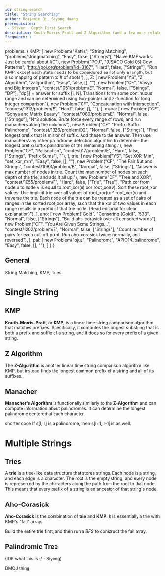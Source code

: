 ```yaml
---
id: string-search
title: "String Searching"
author: Benjamin Qi, Siyong Huang
prerequisites:
 - Silver - Depth First Search
description: Knuth-Morris-Pratt and Z Algorithms (and a few more related topics).
frequency: 1
---
```


  problems: {
		KMP: [
			new Problem("Kattis", "String Matching", "problems/stringmatching", "Easy", false, ["Strings"], "Naive KMP works. Just be careful about I/O"),
			new Problem("POJ", "(USACO Gold 05) Cow Patterns", "http://poj.org/problem?id=3167", "Hard", false, ["Strings"], "Run KMP, except each state needs to be considered as not only a length, but also mapping of pattern to # of spots"),
		],
    Z: [
      new Problem("YS", "Z Algorithm", "zalgorithm", "Easy", false, [], ""),
			new Problem("CF", "Vasya and Big Integers", "contest/1051/problem/E", "Normal", false, ["Strings", "DP"], "dp[i] = answer for suffix [i, N]. Transitions form some continuous range and can be determined using two-pointer and z-function for long integer comparison"),
      new Problem("CF", "Concatenation with Intersection", "contest/1313/problem/E", "Hard", false, [], ""),
    ],
		mana: [
			new Problem("CF", "Sonya and Matrix Beauty", "contest/1080/problem/E", "Normal", false, ["Strings"], "N^3 solution. Brute force every range of rows, and run manachers along the columns"),
			new Problem("CF", "Prefix-Suffix Palindrome", "contest/1326/problem/D2", "Normal", false, ["Strings"], "Find longest prefix that is mirror of suffix. Add these to the answer. Then use manachers/any other palindrome detection algorithm to determine the longest prefix/suffix palindrome of the remaining string."),
			new Problem("CF", "Palisection", "contest/17/problem/E", "Hard", false, ["Strings", "Prefix Sums"], ""),
		],
    trie: [
      new Problem("YS", "Set XOR-Min", "set_xor_min", "Easy", false, [], ""),
			new Problem("CF", "The Fair Nut and Strings", "contest/1083/problem/B", "Normal", false, ["Strings"], "Answer is max number of nodes in trie. Count the max number of nodes on each depth of the trie, and add it all up."),
			new Problem("CF", "Tree and XOR", "contest/1055/problem/F", "Hard", false, ["Trie", "Tree"], "Path xor from node u to node v is equal to root_xor(u) xor root_xor(v). Sort these root_xor values. Use implicit trie over all values of root_xor(u) ^ root_xor(v) and traverse the trie. Each node of the trie can be treated as a set of pairs of ranges in the sorted root_xor array, such that the xor of two values in each range results in a prefix of that trie node. (Read editorial for clear explanation)"),
    ],
		aho: [
			new Problem("Gold", "Censoring (Gold)", "533", "Normal", false, ["Strings"], "Build aho-corasick over all censored words"),
			new Problem("CF", "You Are Given Some Strings...", "contest/1202/problem/E", "Normal", false, ["Strings"], "Count number of pairs for each cut-off point. Run aho-corasick twice: normally, and reversed"),
		],
    pal: [
      new Problem("ojuz", "Palindrome", "APIO14_palindrome", "Easy", false, [], ""),
    ]
  }
};

## General

<Resources>
  <Resource source="CPC" title="11 - Strings" url="11_strings">String Matching, KMP, Tries</Resource>
</Resources>

# Single String

## KMP

**Knuth-Morris-Pratt**, or **KMP**, is a linear time string comparison algorithm that matches prefixes.
Specifically, it computes the longest substring that is both a prefix and suffix of a string, and it does so for every prefix of a given string.

<Resources>
  <Resource source="cp-algo" title="Prefix Function" url="prefix-function.html"></Resource>
  <Resource source="PAPS" title="14.2 - String Matching"></Resource>
  <Resource source="GFG" title="KMP Algorithm" url="searching-for-patterns-set-2-kmp-algorithm"></Resource>
  <Resource source="TC" title="String Searching" url="introduction-to-string-searching-algorithms"></Resource>
</Resources>

<Problems problems={metadata.problems.KMP} />

## Z Algorithm

The **Z-Algorithm** is another linear time string comparison algorithm like KMP, but instead finds the longest common prefix of a string and all of its suffixes.

<Resources>
  <Resource source="cp-algo" title="Z Function" url="z-function.html"></Resource>
  <Resource source="CPH" title="26.4 - Z-algorithm"></Resource>
  <Resource source="CF" title="Z Algorithm" url="blog/entry/3107"></Resource>
</Resources>

<Problems problems={metadata.problems.Z} />

## Manacher

**Manacher's Algorithm** is functionally similarly to the **Z-Algorithm** and can compute information about palindromes.
It can determine the longest palindrome centered at each character. 

<Resources>
  <Resource source="HR" title="Manacher's Algorithm" url="https://www.hackerrank.com/topics/manachers-algorithm"></Resource>
  <Resource source="CF" title="adamant - Manacher's algorithm and code readability" url="blog/entry/12143" starred>shorter code</Resource>
  <Resource source="cp-algo" title="Manacher's Algorithm" url="string/manacher.html"></Resource>
</Resources>

<Info title="Don't Forget!">
If s[l, r] is a palindrome, then s[l+1, r-1] is as well.
</Info>

<Problems problems={metadata.problems.mana} />

# Multiple Strings

## Tries

A **trie** is a tree-like data structure that stores strings. Each node is a string, and each edge is a character.
The root is the empty string, and every node is represented by the characters along the path from the root to that node.
This means that every prefix of a string is an ancestor of that string's node.

<Resources>
  <Resource source="CPH" title="26.2"></Resource>
  <Resource source="CF" title="Algorithm Gym" url="blog/entry/15729"></Resource>
  <Resource source="PAPS" title="14.1 - Tries"></Resource>
</Resources>

<Problems problems={metadata.problems.trie} />

## Aho-Corasick

**Aho-Corasick** is the combination of **trie** and **KMP**. It is essentially a trie with KMP's "fail" array.

<Warning>

Build the entire trie first, and then run a *BFS* to construct the fail array.

</Warning>

<Resources>
  <Resource source="cp-algo" title="Aho Corasick" url="string/aho_corasick.html"></Resource>
  <Resource source="CF" title="adamant - Aho-Corasick" url="blog/entry/14854"></Resource>
  <Resource source="GFG" title="Aho-Corasick for Pattern Searching" url="aho-corasick-algorithm-pattern-searching"></Resource>
</Resources>

<Problems problems={metadata.problems.aho} />

## Palindromic Tree

(IDK what this is :/ - Siyong)

<Resources>
  <Resource source="CF" title="adamant - Palindromic Tree" url="blog/entry/13959"></Resource>
</Resources>

<Problems problems={metadata.problems.pal} />

DMOJ thing
